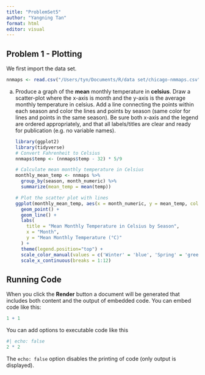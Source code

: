 ```yaml
---
title: "ProblemSet5"
author: "Yangning Tan"
format: html
editor: visual
---
```


## Problem 1 - Plotting

We first import the data set.

```r
nnmaps <- read.csv("/Users/tyn/Documents/R/data set/chicago-nmmaps.csv")
```

a.  Produce a graph of the **mean** monthly temperature in **celsius**. Draw a scatter-plot where the x-axis is month and the y-axis is the average monthly temperature in celsius. Add a line connecting the points within each season and color the lines and points by season (same color for lines and points in the same season). Be sure both x-axis and the legend are ordered appropriately, and that all labels/titles are clear and ready for publication (e.g. no variable names).

    ```r
    library(ggplot2)
    library(tidyverse)
    # Convert Fahrenheit to Celsius
    nnmaps$temp <- (nnmaps$temp - 32) * 5/9

    # Calculate mean monthly temperature in Celsius
    monthly_mean_temp <- nnmaps %>%
      group_by(season, month_numeric) %>%
      summarize(mean_temp = mean(temp))

    # Plot the scatter plot with lines
    ggplot(monthly_mean_temp, aes(x = month_numeric, y = mean_temp, color = season, group = season)) +
      geom_point() +
      geom_line() +
      labs(
        title = "Mean Monthly Temperature in Celsius by Season",
        x = "Month",
        y = "Mean Monthly Temperature (°C)"
      ) +
      theme(legend.position="top") +
      scale_color_manual(values = c('Winter' = 'blue', 'Spring' = 'green', 'Summer' = 'red', 'Autumn' = 'orange')) +
      scale_x_continuous(breaks = 1:12)
    ```

## Running Code

When you click the **Render** button a document will be generated that includes both content and the output of embedded code. You can embed code like this:

```r
1 + 1
```

You can add options to executable code like this

```r
#| echo: false
2 * 2
```

The `echo: false` option disables the printing of code (only output is displayed).
